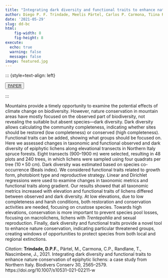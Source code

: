 ```yaml
---
title: "Integrating dark diversity and functional traits to enhance nature conservation of epiphytic lichens: a case study from Northern Italy"
author: Diego P. F. Trindade, Meelis Pärtel, Carlos P. Carmona, Tiina Randlane, Juri Nascimbene
date: '2021-05-29'
slug: dd-bc
html:
    fig-width: 8
    fig-height: 8
execute:
  echo: true
  warning: false
  message: false
image: featured.jpg
---
```


::: {style=text-align: left}

<button type="button" class="btn btn-outline-success">
<a href="https://link.springer.com/article/10.1007/s10531-021-02211-w">PAPER</a>
</button>

:::

::: column-body-outset
Mountains provide a timely opportunity to examine the potential effects of climate change on biodiversity. However, nature conservation in mountain areas have mostly focused on the observed part of biodiversity, not revealing the suitable but absent species---dark diversity. Dark diversity allows calculating the community completeness, indicating whether sites should be restored (low completeness) or conserved (high completeness). Functional traits can be added, showing what groups should be focused on. Here we assessed changes in taxonomic and functional observed and dark diversity of epiphytic lichens along elevational transects in Northern Italy spruce forests. Eight transects (900--1900 m) were selected, resulting in 48 plots and 240 trees, in which lichens were sampled using four quadrats per tree (10 × 50 cm). Dark diversity was estimated based on species co-occurrence (Beals index). We considered functional traits related to growth form, photobiont type and reproductive strategy. Linear and Dirichlet regressions were used to examine changes in taxonomic metrics and functional traits along gradient. Our results showed that all taxonomic metrics increased with elevation and functional traits of lichens differed between observed and dark diversity. At low elevations, due to low completeness and harsh conditions, both restoration and conservation activities are needed, focusing on crustose species. Towards high elevations, conservation is more important to prevent species pool losses, focusing on macrolichens, lichens with *Trentepohlia* and sexual reproduction. Finally, dark diversity and functional traits provide a novel tool to enhance nature conservation, indicating particular threatened groups, creating windows of opportunities to protect species from both local and regional extinctions.
:::

*Citation*: **Trindade, D.P.F.**, Pärtel, M., Carmona, C.P., Randlane, T., Nascimbene, J., 2021. Integrating dark diversity and functional traits to enhance nature conservation of epiphytic lichens: a case study from Northern Italy. Biodivers Conserv 30, 2565--2579. https://doi.org/10.1007/s10531-021-02211-w
